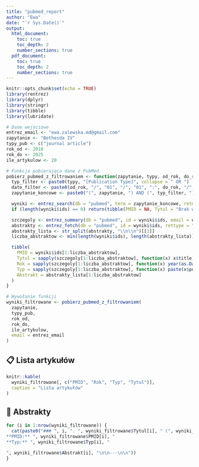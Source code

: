 ```yaml
---
title: "pubmed_report"
author: "Ewa"
date: "`r Sys.Date()`"
output:
  html_document:
    toc: true
    toc_depth: 2
    number_sections: true
  pdf_document:
    toc: true
    toc_depth: 2
    number_sections: true
---
```


```r
knitr::opts_chunk$set(echo = TRUE)
library(rentrez)
library(dplyr)
library(stringr)
library(tibble)
library(lubridate)

# Dane wejściowe
entrez_email <- "ewa.zalewska.md@gmail.com"
zapytanie <- "Bethesda IV"
typy_pub <- c("journal article")
rok_od <- 2010
rok_do <- 2025
ile_artykulow <- 20

# Funkcja pobierająca dane z PubMed
pobierz_pubmed_z_filtrowaniem <- function(zapytanie, typy, od_rok, do_rok, liczba, email) {
  typ_filter <- paste0(typy, "[Publication Type]", collapse = " OR ")
  date_filter <- paste0(od_rok, "/", "01", "/", "01", ":", do_rok, "/", "12", "/", "31", "[PDAT]")
  zapytanie_koncowe <- paste0("(", zapytanie, ") AND (", typ_filter, ") AND (", date_filter, ")")

  wyniki <- entrez_search(db = "pubmed", term = zapytanie_koncowe, retmax = liczba, email = email)
  if (length(wyniki$ids) == 0) return(tibble(PMID = NA, Tytul = "Brak wyników", Abstrakt = NA, Rok = NA, Typ = NA))

  szczegoly <- entrez_summary(db = "pubmed", id = wyniki$ids, email = email)
  abstrakty <- entrez_fetch(db = "pubmed", id = wyniki$ids, rettype = "abstract", retmode = "text", email = email)
  abstrakty_lista <- str_split(abstrakty, "\\n\\n")[[1]]
  liczba_abstraktow <- min(length(wyniki$ids), length(abstrakty_lista))

  tibble(
    PMID = wyniki$ids[1:liczba_abstraktow],
    Tytul = sapply(szczegoly[1:liczba_abstraktow], function(x) x$title),
    Rok = sapply(szczegoly[1:liczba_abstraktow], function(x) year(as.Date(x$pubdate))),
    Typ = sapply(szczegoly[1:liczba_abstraktow], function(x) paste(x$pubtype, collapse = ", ")),
    Abstrakt = abstrakty_lista[1:liczba_abstraktow]
  )
}

# Wywołanie funkcji
wyniki_filtrowane <- pobierz_pubmed_z_filtrowaniem(
  zapytanie,
  typy_pub,
  rok_od,
  rok_do,
  ile_artykulow,
  email = entrez_email
)
```

## 📋 Lista artykułów

```r
knitr::kable(
  wyniki_filtrowane[, c("PMID", "Rok", "Typ", "Tytul")],
  caption = "Lista artykułów"
)
```

## 📄 Abstrakty

```r
for (i in 1:nrow(wyniki_filtrowane)) {
  cat(paste0("### ", i, ". ", wyniki_filtrowane$Tytul[i], " (", wyniki_filtrowane$Rok[i], ")  
**PMID:** ", wyniki_filtrowane$PMID[i], "  
**Typ:** ", wyniki_filtrowane$Typ[i], "  

", wyniki_filtrowane$Abstrakt[i], "\n\n---\n\n"))
}
```
